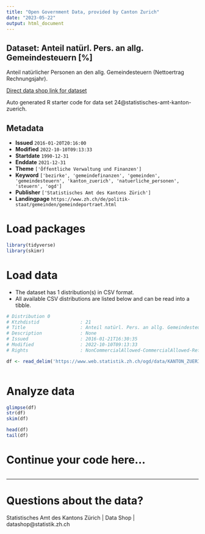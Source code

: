```yaml
---
title: "Open Government Data, provided by Canton Zurich"
date: "2023-05-22"
output: html_document
---
```


## Dataset: Anteil natürl. Pers. an allg. Gemeindesteuern [%]

Anteil natürlicher Personen an den allg. Gemeindesteuern (Nettoertrag Rechnungsjahr).

[Direct data shop link for dataset](https://www.zh.ch/de/politik-staat/opendata.html#/datasets/24@statistisches-amt-kanton-zuerich)

Auto generated R starter code for data set 24@statistisches-amt-kanton-zuerich.

## Metadata

- **Issued** `2016-01-20T20:16:00`
- **Modified** `2022-10-10T09:13:33`
- **Startdate** `1990-12-31`
- **Enddate** `2021-12-31`
- **Theme** `['Öffentliche Verwaltung und Finanzen']`
- **Keyword** `['bezirke', 'gemeindefinanzen', 'gemeinden', 'gemeindesteuern', 'kanton_zuerich', 'natuerliche_personen', 'steuern', 'ogd']`
- **Publisher** `['Statistisches Amt des Kantons Zürich']`
- **Landingpage** `https://www.zh.ch/de/politik-staat/gemeinden/gemeindeportraet.html`


# Load packages

```r

library(tidyverse)
library(skimr)

```

# Load data

-   The dataset has 1 distribution(s) in CSV format.
-   All available CSV distributions are listed below and can be read into a tibble.

```r

# Distribution 0
# Ktzhdistid               : 21
# Title                    : Anteil natürl. Pers. an allg. Gemeindesteuern [%]
# Description              : None
# Issued                   : 2016-01-21T16:30:35
# Modified                 : 2022-10-10T09:13:33
# Rights                   : NonCommercialAllowed-CommercialAllowed-ReferenceRequired

df <- read_delim('https://www.web.statistik.zh.ch/ogd/data/KANTON_ZUERICH_294.csv')



```

# Analyze data

```r

glimpse(df)
str(df)
skim(df)

head(df)
tail(df)

```

# Continue your code here...

```r

```

------------------------------------------------------------------------

# Questions about the data?

Statistisches Amt des Kantons Zürich | Data Shop | datashop@statistik.zh.ch
